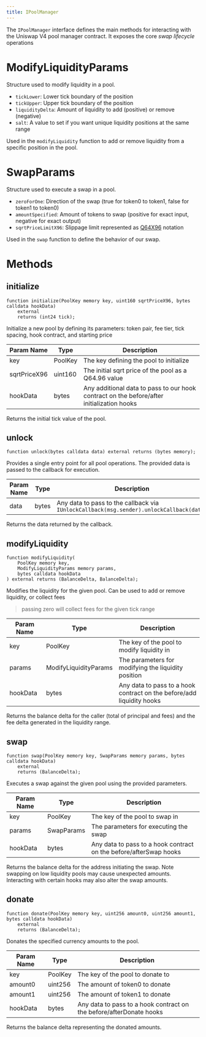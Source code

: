 ```yaml
---
title: IPoolManager
---
```


The `IPoolManager` interface defines the main methods for interacting with the Uniswap V4 pool manager contract. It exposes the core _swap lifecycle_ operations

# ModifyLiquidityParams

Structure used to modify liquidity in a pool.

- `tickLower`: Lower tick boundary of the position
- `tickUpper`: Upper tick boundary of the position
- `liquidityDelta`: Amount of liquidity to add (positive) or remove (negative)
- `salt`: A value to set if you want unique liquidity positions at the same range 

Used in the `modifyLiquidity` function to add or remove liquidity from a specific position in the pool.

# SwapParams

Structure used to execute a swap in a pool.

- `zeroForOne`: Direction of the swap (true for token0 to token1, false for token1 to token0)
- `amountSpecified`: Amount of tokens to swap (positive for exact input, negative for exact output)
- `sqrtPriceLimitX96`: Slippage limit represented as [Q64X96](https://uniswapv3book.com/milestone_3/more-on-fixed-point-numbers.html#:~:text=The%20Q64.,and%2018%20signify%20decimal%20places.) notation

Used in the `swap` function to define the behavior of our swap.

# Methods

## initialize

```solidity
function initialize(PoolKey memory key, uint160 sqrtPriceX96, bytes calldata hookData)
    external
    returns (int24 tick);
```

Initialize a new pool by defining its parameters: token pair, fee tier, tick spacing, hook contract, and starting price

| Param Name    | Type      | Description                                     |
|---------------|-----------|--------------------------------------------------|
| key           | PoolKey   | The key defining the pool to initialize          |
| sqrtPriceX96  | uint160   | The initial sqrt price of the pool as a Q64.96 value |
| hookData      | bytes     | Any additional data to pass to our hook contract on the before/after initialization hooks    |

Returns the initial tick value of the pool.

## unlock

```solidity
function unlock(bytes calldata data) external returns (bytes memory);
```

Provides a single entry point for all pool operations. The provided data is passed to the callback for execution.

| Param Name | Type  | Description                                                                         |
|------------|-------|--------------------------------------------------------------------------------------|
| data       | bytes | Any data to pass to the callback via `IUnlockCallback(msg.sender).unlockCallback(data)` |

Returns the data returned by the callback.

## modifyLiquidity

```solidity
function modifyLiquidity(
    PoolKey memory key,
    ModifyLiquidityParams memory params,
    bytes calldata hookData
) external returns (BalanceDelta, BalanceDelta);
```

Modifies the liquidity for the given pool. Can be used to add or remove liquidity, or collect fees
> passing zero will collect fees for the given tick range

| Param Name | Type                  | Description                                     |
|------------|------------------------|--------------------------------------------------|
| key        | PoolKey               | The key of the pool to modify liquidity in       |
| params     | ModifyLiquidityParams | The parameters for modifying the liquidity position |
| hookData   | bytes                 | Any data to pass to a hook contract on the before/add liquidity hooks              |

Returns the balance delta for the caller (total of principal and fees) and the fee delta generated in the liquidity range.

## swap

```solidity
function swap(PoolKey memory key, SwapParams memory params, bytes calldata hookData)
    external
    returns (BalanceDelta);
```

Executes a swap against the given pool using the provided parameters.

| Param Name | Type       | Description                             |
|------------|------------|-----------------------------------------|
| key        | PoolKey    | The key of the pool to swap in          |
| params     | SwapParams | The parameters for executing the swap   |
| hookData   | bytes      | Any data to pass to a hook contract on the before/afterSwap hooks     |

Returns the balance delta for the address initiating the swap. Note swapping on low liquidity pools may cause unexpected amounts. Interacting with certain hooks may also alter the swap amounts.

## donate

```solidity
function donate(PoolKey memory key, uint256 amount0, uint256 amount1, bytes calldata hookData)
    external
    returns (BalanceDelta);
```

Donates the specified currency amounts to the pool.

| Param Name | Type     | Description                         |
|------------|----------|-------------------------------------|
| key        | PoolKey  | The key of the pool to donate to    |
| amount0    | uint256  | The amount of token0 to donate      |
| amount1    | uint256  | The amount of token1 to donate      |
| hookData   | bytes    | Any data to pass to a hook contract  on the before/afterDonate hooks|

Returns the balance delta representing the donated amounts.